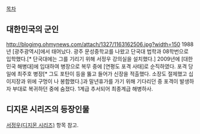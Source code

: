 [[목차]]
== 대한민국의 군인 ==
http://blogimg.ohmynews.com/attach/1327/1163162506.jpg?width=150
1988년 [광주광역시]에서 태어났다. 광주 문성중학교를 나왔고 단국대 법학과 08학번으로 입학했다.[* 단국대에는 그를 기리기 위해 서정우 강의실을 설치했다.] 2009년에 [대한민국 해병대]에 입대하여 병장으로 복무 중에 [연평도 포격 사태]로 순직하였다. 포격 당일에 최주호 병장[* 그도 포탄이 등을 뚫고 들어가 신장을 적출했다. 소장도 절제했고 십이지장과 위에 구멍이 나 봉합했다.]과 말년휴가를 가기 위해 기다리던 중 포격이 발생하자 부대로 복귀하던 중에 숨졌다. 1계급 추서되어 최종계급 해병하사.

== 디지몬 시리즈의 등장인물 ==

[[서정우(디지몬 시리즈)]] 항목 참고.
